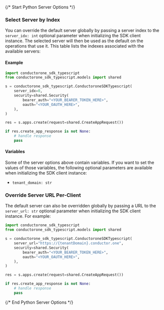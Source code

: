 {/* Start Python Server Options */}

### Select Server by Index

You can override the default server globally by passing a server index to the `server_idx: int` optional parameter when initializing the SDK client instance. The selected server will then be used as the default on the operations that use it. This table lists the indexes associated with the available servers:



#### Example

```python
import conductorone_sdk_typescript
from conductorone_sdk_typescript.models import shared

s = conductorone_sdk_typescript.ConductoroneSDKTypescript(
    server_idx=0,
    security=shared.Security(
        bearer_auth="<YOUR_BEARER_TOKEN_HERE>",
        oauth="<YOUR_OAUTH_HERE>",
    ),
)

res = s.apps.create(request=shared.CreateAppRequest())

if res.create_app_response is not None:
    # handle response
    pass

```

#### Variables

Some of the server options above contain variables. If you want to set the values of those variables, the following optional parameters are available when initializing the SDK client instance:
 * `tenant_domain: str`

### Override Server URL Per-Client

The default server can also be overridden globally by passing a URL to the `server_url: str` optional parameter when initializing the SDK client instance. For example:
```python
import conductorone_sdk_typescript
from conductorone_sdk_typescript.models import shared

s = conductorone_sdk_typescript.ConductoroneSDKTypescript(
    server_url="https://{tenantDomain}.conductor.one",
    security=shared.Security(
        bearer_auth="<YOUR_BEARER_TOKEN_HERE>",
        oauth="<YOUR_OAUTH_HERE>",
    ),
)

res = s.apps.create(request=shared.CreateAppRequest())

if res.create_app_response is not None:
    # handle response
    pass

```
{/* End Python Server Options */}
